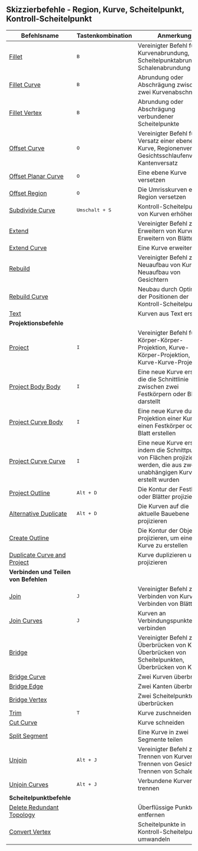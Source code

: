 ## Skizzierbefehle - Region, Kurve, Scheitelpunkt, Kontroll-Scheitelpunkt

| Befehlsname                                                      | Tastenkombination | Anmerkung                                                                                                       |
| ----------------------------------------------------------------- | -------------------- | ---------------------------------------------------------------------------------------------------------- |
| [Fillet](sketch/fillet)                                           | <kbd>B</kbd>         | Vereinigter Befehl für Kurvenabrundung, Scheitelpunktabrundung, Schalenabrundung                                     |
| [Fillet Curve](sketch/fillet-curve)                               | <kbd>B</kbd>         | Abrundung oder Abschrägung zwischen zwei Kurvenabschnitten                                                        |
| [Fillet Vertex](sketch/fillet-vertex)                             | <kbd>B</kbd>         | Abrundung oder Abschrägung verbundener Scheitelpunkte                                                      |
| [Offset Curve](sketch/offset-curve)                               | <kbd>O</kbd>         | Vereinigter Befehl für Versatz einer ebenen Kurve, Regionenversatz, Gesichtsschlaufenversatz, Kantenversatz |
| [Offset Planar Curve](sketch/offset-planar-curve)                 | <kbd>O</kbd>         | Eine ebene Kurve versetzen                                                                                     |
| [Offset Region](sketch/offset-region)                             | <kbd>O</kbd>         | Die Umrisskurven einer Region versetzen                                                                         |
| [Subdivide Curve](sketch/subdivide-curve)                         | <kbd>Umschalt + S</kbd> | Kontroll-Scheitelpunkte von Kurven erhöhen                                                                     |
| [Extend](sketch/extend)                                           |                      | Vereinigter Befehl zum Erweitern von Kurven, Erweitern von Blättern                                           |
| [Extend Curve](sketch/extend-curve)                               |                      | Eine Kurve erweitern                                                                                        |
| [Rebuild](sketch/rebuild)                                         |                      | Vereinigter Befehl zum Neuaufbau von Kurven, Neuaufbau von Gesichtern                                        |
| [Rebuild Curve](sketch/rebuild-curve)                             |                      | Neubau durch Optimieren der Positionen der Kontroll-Scheitelpunkte                                           |
| [Text](sketch/text)                                               |                      | Kurven aus Text erstellen                                                                                   |
| **Projektionsbefehle**                                            |                      |                                                                                                            |
| [Project](sketch/project)                                         | <kbd>I</kbd>         | Vereinigter Befehl für Körper-Körper-Projektion, Kurve-Körper-Projektion, Kurve-Kurve-Projektion             |
| [Project Body Body](sketch/project-body-body)                     | <kbd>I</kbd>         | Eine neue Kurve erstellen, die die Schnittlinie zwischen zwei Festkörpern oder Blättern darstellt           |
| [Project Curve Body](sketch/project-curve-body)                   | <kbd>I</kbd>         | Eine neue Kurve durch Projektion einer Kurve auf einen Festkörper oder ein Blatt erstellen                   |
| [Project Curve Curve](sketch/project-curve-curve)                 | <kbd>I</kbd>         | Eine neue Kurve erstellen, indem die Schnittpunkte von Flächen projiziert werden, die aus zwei unabhängigen Kurven erstellt wurden |
| [Project Outline](sketch/project-outline)                         | <kbd>Alt + D</kbd>   | Die Kontur der Festkörper oder Blätter projizieren                                                          |
| [Alternative Duplicate](sketch/alternative-duplicate)             | <kbd>Alt + D</kbd>   | Die Kurven auf die aktuelle Bauebene projizieren                                                            |
| [Create Outline](sketch/create-outline)                           |                      | Die Kontur der Objekte projizieren, um eine 3D-Kurve zu erstellen                                           |
| [Duplicate Curve and Project](sketch/duplicate-curve-and-project) |                      | Kurve duplizieren und projizieren                                                                           |
| **Verbinden und Teilen von Befehlen**                             |                      |                                                                                                            |
| [Join](sketch/join)                                               | <kbd>J</kbd>         | Vereinigter Befehl zum Verbinden von Kurven, Verbinden von Blättern                                        |
| [Join Curves](sketch/join-curves)                                 | <kbd>J</kbd>         | Kurven an Verbindungspunkten verbinden                                                                      |
| [Bridge](sketch/bridge)                                           |                      | Vereinigter Befehl zum Überbrücken von Kurven, Überbrücken von Scheitelpunkten, Überbrücken von Kanten      |
| [Bridge Curve](sketch/bridge-curve)                               |                      | Zwei Kurven überbrücken                                                                                     |
| [Bridge Edge](sketch/bridge-edge)                                 |                      | Zwei Kanten überbrücken                                                                                     |
| [Bridge Vertex](sketch/bridge-vertex)                             |                      | Zwei Scheitelpunkte überbrücken                                                                             |
| [Trim](sketch/trim)                                               | <kbd>T</kbd>         | Kurve zuschneiden                                                                                          |
| [Cut Curve](sketch/cut-curve)                                     |                      | Kurve schneiden                                                                                            |
| [Split Segment](sketch/split-segment)                             |                      | Eine Kurve in zwei Segmente teilen                                                                         |
| [Unjoin](sketch/unjoin)                                           | <kbd>Alt + J</kbd>   | Vereinigter Befehl zum Trennen von Kurven, Trennen von Gesichtern, Trennen von Schalen                      |
| [Unjoin Curves](sketch/unjoin-curve)                              | <kbd>Alt + J</kbd>   | Verbundene Kurven trennen                                                                                   |
| **Scheitelpunktbefehle**                                          |                      |                                                                                                            |
| [Delete Redundant Topology](sketch/delete-redundant-topology)     |                      | Überflüssige Punkte entfernen                                                                              |
| [Convert Vertex](sketch/convert-vertex)                           |                      | Scheitelpunkte in Kontroll-Scheitelpunkte umwandeln                                                        |